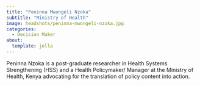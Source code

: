 ```yaml
---
title: "Peninna Mwongeli Nzoka"
subtitle: "Ministry of Health"
image: headshots/peninna-mwongeli-nzoka.jpg
categories:
  - Decision Maker
about:
  template: jolla
---
```


Peninna Nzoka is a post-graduate researcher in Health Systems Strengthening (HSS) and a Health Policymaker/ Manager at the Ministry of Health, Kenya advocating for the translation of policy content into action.
